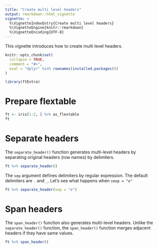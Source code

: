 ```yaml
---
title: "Create multi level headers"
output: rmarkdown::html_vignette
vignette: >
  %\VignetteIndexEntry{Create multi level headers}
  %\VignetteEngine{knitr::rmarkdown}
  %\VignetteEncoding{UTF-8}
---
```


This vignette introduces how to create multi level headers.

```r
knitr::opts_chunk$set(
  collapse = TRUE,
  comment = "#>",
  eval = "dplyr" %in% rownames(installed.packages())
)
```

```r
library(ftExtra)
```

# Prepare flextable

```r
ft <- iris[1:2, ] %>% as_flextable
ft
```

# Separate headers

The `separate_header()` function generates multi-level headers by separating original headers (row names) by delimiters.

```r
ft %>% separate_header()
```

The `sep` argument defines delimiters by regular expression.
The default delimiters are `.` and `_`.
Let's see what happens when `seop = "e"`

```r
ft %>% separate_header(sep = "e")
```

# Span headers

The `span_header()` function also generates multi-level headers.
Unlike the `separate_header()` function, the `span_header()` function merges adjacent headers if they have same values.

```r
ft %>% span_header()
```

